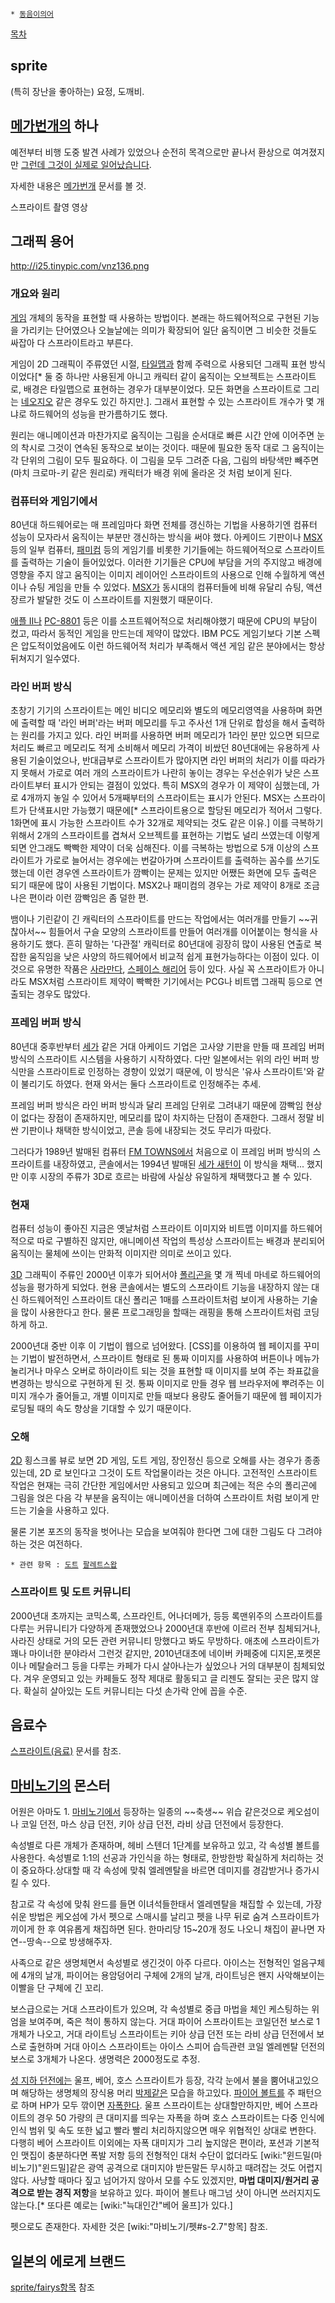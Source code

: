  * [[동음이의어]]

[[목차]]

== sprite ==
(특히 장난을 좋아하는) 요정, 도깨비.

== [[메가번개]]의 하나 ==
예전부터 비행 도중 발견 사례가 있었으나 순전히 목격으로만 끝나서 환상으로 여겨졌지만 [[그런데 그것이 실제로 일어났습니다]].

자세한 내용은 [[메가번개]] 문서를 볼 것.

{{{#!html
<object width="560" height="315"><param name="movie" value="http://www.youtube.com/v/rn0My2ivh2U?version=3&amp;hl=ko_KR&amp;rel=0"></param><param name="allowFullScreen" value="true"></param><param name="allowscriptaccess" value="always"></param><embed src="http://www.youtube.com/v/rn0My2ivh2U?version=3&amp;hl=ko_KR&amp;rel=0" type="application/x-shockwave-flash" width="560" height="315" allowscriptaccess="always" allowfullscreen="true"></embed></object>}}}
스프라이트 촬영 영상
== 그래픽 용어 ==
http://i25.tinypic.com/vnz136.png

=== 개요와 원리 ===
[[게임]] 개체의 동작을 표현할 때 사용하는 방법이다. 본래는 하드웨어적으로 구현된 기능을 가리키는 단어였으나 오늘날에는 의미가 확장되어 일단 움직이면 그 비슷한 것들도 싸잡아 다 스프라이트라고 부른다. 

게임이 2D 그래픽이 주류였던 시절, [[타일맵]]과 함께 주력으로 사용되던 그래픽 표현 방식이었다[* 둘 중 하나만 사용된게 아니고 캐릭터 같이 움직이는 오브젝트는 스프라이트로, 배경은 타일맵으로 표현하는 경우가 대부분이었다. 모든 화면을 스프라이트로 그리는 [[네오지오]] 같은 경우도 있긴 하지만.]. 그래서 표현할 수 있는 스프라이트 개수가 몇 개냐로 하드웨어의 성능을 판가름하기도 했다.

원리는 애니메이션과 마찬가지로 움직이는 그림을 순서대로 빠른 시간 안에 이어주면 눈의 착시로 그것이 연속된 동작으로 보이는 것이다. 때문에 필요한 동작 대로 그 움직이는 각 단위의 그림이 모두 필요하다. 이 그림을 모두 그려준 다음, 그림의 바탕색만 빼주면 (마치 크로마-키 같은 원리로) 캐릭터가 배경 위에 올라온 것 처럼 보이게 된다.

=== 컴퓨터와 게임기에서 ===
80년대 하드웨어로는 매 프레임마다 화면 전체를 갱신하는 기법을 사용하기엔 컴퓨터 성능이 모자라서 움직이는 부분만 갱신하는 방식을 써야 했다. 아케이드 기판이나 [[MSX]] 등의 일부 컴퓨터, [[패미컴]] 등의 게임기를 비롯한 기기들에는 하드웨어적으로 스프라이트를 출력하는 기술이 들어있었다. 이러한 기기들은 CPU에 부담을 거의 주지않고 배경에 영향을 주지 않고 움직이는 이미지 레이어인 스프라이트의 사용으로 인해 수월하게 액션이나 슈팅 게임을 만들 수 있었다. [[MSX]]가 동시대의 컴퓨터들에 비해 유달리 슈팅, 액션 장르가 발달한 것도 이 스프라이트를 지원했기 때문이다. 

[[애플 II]]나 [[PC-8801]] 등은 이를 소프트웨어적으로 처리해야했기 때문에 CPU의 부담이 컸고, 따라서 동적인 게임을 만드는데 제약이 많았다. IBM PC도 게임기보다 기본 스펙은 압도적이었음에도 이런 하드웨어적 처리가 부족해서 액션 게임 같은 분야에서는 항상 뒤쳐지기 일수였다.

=== 라인 버퍼 방식 ===
초창기 기기의 스프라이트는 메인 비디오 메모리와 별도의 메모리영역을 사용하며 화면에 출력할 때 '라인 버퍼'라는 버퍼 메모리를 두고 주사선 1개 단위로 합성을 해서 출력하는 원리를 가지고 있다. 라인 버퍼를 사용하면 버퍼 메모리가 1라인 분만 있으면 되므로 처리도 빠르고 메모리도 적게 소비해서 메모리 가격이 비쌌던 80년대에는 유용하게 사용된 기술이었으나, 반대급부로 스프라이트가 많아지면 라인 버퍼의 처리가 이를 따라가지 못해서 가로로 여러 개의 스프라이트가 나란히 놓이는 경우는 우선순위가 낮은 스프라이트부터 표시가 안되는 결점이 있었다. 특히 MSX의 경우가 이 제약이 심했는데, 가로 4개까지 놓일 수 있어서 5개째부터의 스프라이트는 표시가 안된다. MSX는 스프라이트가 단색표시만 가능했기 때문에[* 스프라이트용으로 할당된 메모리가 적어서 그렇다. 1화면에 표시 가능한 스프라이트 수가 32개로 제약되는 것도 같은 이유.] 이를 극복하기 위해서 2개의 스프라이트를 겹쳐서 오브젝트를 표현하는 기법도 널리 쓰였는데 이렇게 되면 안그래도 빡빡한 제약이 더욱 심해진다. 이를 극복하는 방법으로 5개 이상의 스프라이트가 가로로 늘어서는 경우에는 번갈아가며 스프라이트를 출력하는 꼼수를 쓰기도 했는데 이런 경우엔 스프라이트가 깜빡이는 문제는 있지만 어쨌든 화면에 모두 출력은 되기 때문에 많이 사용된 기법이다. MSX2나 패미컴의 경우는 가로 제약이 8개로 조금 나은 편이라 이런 깜빡임은 좀 덜한 편.

뱀이나 기린같이 긴 캐릭터의 스프라이트를 만드는 작업에서는 여러개를 만들기 ~~귀찮아서~~ 힘들어서 구슬  모양의 스프라이트를 만들어 여러개를 이어붙이는 형식을 사용하기도 했다. 흔히 말하는 '다관절' 캐릭터로 80년대에 굉장히 많이 사용된 연출로 복잡한 움직임을 낮은 사양의 하드웨어에서 비교적 쉽게 표현가능하다는 이점이 있다. 이것으로 유명한 작품은 [[사라만다]], [[스페이스 해리어]] 등이 있다. 사실 꼭 스프라이트가 아니라도 MSX처럼 스프라이트 제약이 빡빡한 기기에서는 PCG나 비트맵 그래픽 등으로 연출되는 경우도 많았다.

=== 프레임 버퍼 방식 ===
80년대 중후반부터 [[세가]] 같은 거대 아케이드 기업은 고사양 기판을 만들 때 프레임 버퍼 방식의 스프라이트 시스템을 사용하기 시작하였다. 다만 일본에서는 위의 라인 버퍼 방식만을 스프라이트로 인정하는 경향이 있었기 때문에, 이 방식은 '유사 스프라이트'와 같이 불리기도 하였다. 현재 와서는 둘다 스프라이트로 인정해주는 추세.

프레임 버퍼 방식은 라인 버퍼 방식과 달리 프레임 단위로 그려내기 때문에 깜빡임 현상이 없다는 장점이 존재하지만, 메모리를 많이 차지하는 단점이 존재한다. 그래서 정말 비싼 기판이나 채택한 방식이었고, 콘솔 등에 내장되는 것도 무리가 따랐다.

그러다가 1989년 발매된 컴퓨터 [[FM TOWNS]]에서 처음으로 이 프레임 버퍼 방식의 스프라이트를 내장하였고, 콘솔에서는 1994년 발매된 [[세가 새턴]]이 이 방식을 채택... 했지만 이후 시장의 주류가 3D로 흐르는 바람에 사실상 유일하게 채택했다고 볼 수 있다.

=== 현재 ===
컴퓨터 성능이 좋아진 지금은 옛날처럼 스프라이트 이미지와 비트맵 이미지를 하드웨어적으로 따로 구별하진 않지만, 애니메이션 작업의 특성상 스프라이트는 배경과 분리되어 움직이는 물체에 쓰이는 만화적 이미지란 의미로 쓰이고 있다.

[[3D]] 그래픽이 주류인 2000년 이후가 되어서야 [[폴리곤]]을 몇 개 찍네 마네로 하드웨어의 성능을 평가하게 되었다. 현용 콘솔에서는 별도의 스프라이트 기능을 내장하지 않는 대신 하드웨어적인 스프라이트 대신 폴리곤 1매를 스프라이트처럼 보이게 사용하는 기술을 많이 사용한다고 한다. 물론 프로그래밍을 할때는 래핑을 통해 스프라이트처럼 코딩하게 하고.

2000년대 중반 이후 이 기법이 웹으로 넘어왔다. [CSS]를 이용하여 웹 페이지를 꾸미는 기법이 발전하면서, 스프라이트 형태로 된 통짜 이미지를 사용하여 버튼이나 메뉴가 눌리거나 마우스 오버로 하이라이트 되는 것을 표현할 때 이미지를 보여 주는 좌표값을 변경하는 방식으로 구현하게 된 것. 통짜 이미지로 만들 경우 웹 브라우저에 뿌려주는 이미지 개수가 줄어들고, 개별 이미지로 만들 때보다 용량도 줄어들기 때문에 웹 페이지가 로딩될 때의 속도 향상을 기대할 수 있기 때문이다. 

=== 오해 ===

[[2D]] 횡스크롤 뷰로 보면 2D 게임, 도트 게임, 장인정신 등으로 오해를 사는 경우가 종종 있는데, 2D 로 보인다고 그것이 도트 작업물이라는 것은 아니다. 고전적인 스프라이트 작업은 현재는 극히 간단한 게임에서만 사용되고 있으며 최근에는 적은 수의 폴리곤에 그림을 얹은 다음 각 부분을 움직이는 애니메이션을 더하여 스프라이트 처럼 보이게 만드는 기술을 사용하고 있다. 

물론 기본 포즈의 동작을 벗어나는 모습을 보여줘야 한다면 그에 대한 그림도 다 그려야 하는 것은 여전하다.  

 * 관련 항목 : [[도트]] [[팔레트스왑]]

=== 스프라이트 및 도트 커뮤니티 ===

2000년대 초까지는 코믹스록, 스프라인트, 어나더메가, 등등 록맨위주의 스프라이트를 다루는 커뮤니티가 다양하게 존재했었으나 2000년대 후반에 이르러 전부 침체되거나, 사라진 상태로 거의 모든 관련 커뮤니티 망했다고 봐도 무방하다. 애초에 스프라이트가 꽤나 마이너한 분야라서 그런것 같지만, 2010년대초에 네이버 카페중에 디지몬,포켓몬 이나 메탈슬러그 등을 다루는 카페가 다시 살아나는가 싶었으나 거의 대부분이 침체되었다. 겨우 운영되고 있는 카페들도 정작 제대로 활동되고 글 리젠도 잘되는 곳은 많지 않다. 확실히 살아있는 도트 커뮤니티는 다섯 손가락 안에 꼽을 수준.

== 음료수 ==
[[스프라이트(음료)]] 문서를 참조.

== [[마비노기]]의 몬스터 ==
어원은 아마도 1. [[마비노기]]에서 등장하는 일종의 ~~축생~~ 위습 같은것으로 케오섬이나 코일 던전, 마스 상급 던전, 키아 상급 던전, 라비 상급 던전에서 등장한다.

속성별로 다른 개체가 존재하며, 헤비 스텐더 1단계를 보유하고 있고, 각 속성별 볼트를 사용한다. 속성별로 1:1의 선공과 가인식을 하는 형태로, 한방한방 확실하게 처리하는 것이 중요하다.상대할 때 각 속성에 맞춰 엘레멘탈을 바르면 데미지를 경감받거나 증가시킬 수 있다. 

참고로 각 속성에 맞춰 완드를 들면 이녀석들한태서 엘레멘탈을 채집할 수 있는데, 가장 쉬운 방법은 케오섬에 가서 펫으로 스매시를 날리고 펫을 나무 뒤로 숨겨 스프라이트가 끼이게 한 후 여유롭게 채집하면 된다. 한마리당 15~20개 정도 나오니 채집이 끝나면 자연--땅속--으로 방생해주자.

사족으로 같은 생명체면서 속성별로 생긴것이 아주 다르다. 아이스는 전형적인 얼음구체에 4개의 날개, 파이어는 용암덩어리 구체에 2개의 날개, 라이트닝은 왠지 사악해보이는 이빨을 단 구체에 긴 꼬리.

보스급으로는 거대 스프라이트가 있으며, 각 속성별로 중급 마법을 체인 케스팅하는 위엄을 보여주며, 죽은 척이 통하지 않는다. 거대 파이어 스프라이트는 코일던전 보스로 1개체가 나오고, 거대 라이트닝 스프라이트는 키아 상급 던전 또는 라비 상급 던전에서 보스로 출현하며 거대 아이스 스프라이트는 아이스 스피어 습득관련 코일 엘레멘탈 던전의 보스로 3개체가 나온다. 생명력은 2000정도로 추정.

[[성 지하 던전]]에는 울프, 베어, 호스 스프라이트가 등장, 각각 눈에서 불을 뿜어내고있으며 해당하는 생명체의 장식용 머리 [[박제]]같은 모습을 하고있다. [[파이어 볼트]]를 주 패턴으로 하며 HP가 모두 깎이면 [[자폭]]한다. 울프 스프라이트는 상대할만하지만, 베어 스프라이트의 경우 50 가량의 큰 대미지를 띄우는 자폭을 하며 호스 스프라이트는 다중 인식에 인식 범위 및 속도 또한 넓고 빨라 빨리 처리하지않으면 매우 위협적인 상대로 변한다. 다행히 베어 스프라이트 이외에는 자폭 대미지가 그리 높지않은 편이라, 포션과 기본적인 맷집이 충분하다면 폭발 저항 등의 전형적인 대처 수단이 없더라도 [wiki:"윈드밀(마비노기)"윈드밀]같은 광역 공격으로 대미지야 받든말든 무시하고 때려잡는 것도 어렵지않다. 사냥할 때마다 짚고 넘어가지 않아서 모를 수도 있겠지만, '''마법 대미지/원거리 공격으로 받는 경직 저항'''을 보유하고 있다. 파이어 볼트나 매그넘 샷이 아니면 쓰러지지도 않는다.[* 또다른 예로는 [wiki:"늑대인간"베어 울프]가 있다.]

펫으로도 존재한다. 자세한 것은 [wiki:"마비노기/펫#s-2.7"항목] 참조.

== 일본의 에로게 브랜드 ==
[[sprite/fairys]]항목 참조
